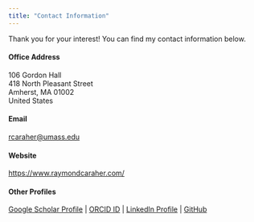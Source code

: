 ```yaml
---
title: "Contact Information"
---
```


Thank you for your interest! You can find my contact information below.

#### Office Address

106 Gordon Hall \
418 North Pleasant Street \
Amherst, MA 01002 \
United States

#### Email

<rcaraher@umass.edu>

#### Website

<https://www.raymondcaraher.com/>

#### Other Profiles

[Google Scholar Profile](https://scholar.google.com/citations?user=AyuO4s0AAAAJ&hl=en&authuser=1) | 
[ORCID ID](https://orcid.org/my-orcid?orcid=0000-0001-8256-0180) |
[LinkedIn Profile](https://www.linkedin.com/in/raymond-caraher-476163122/) |
[GitHub](https://github.com/rpcaraher)